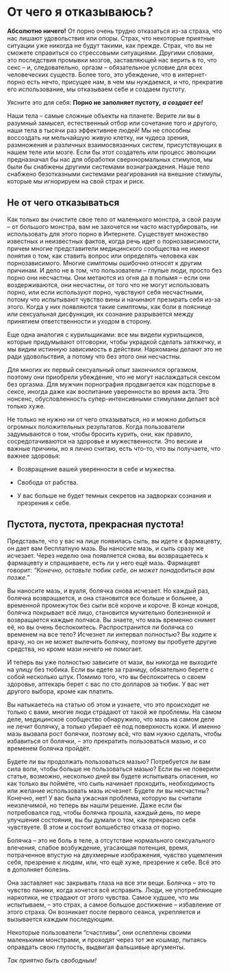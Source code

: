 # От чего я отказываюсь?

**Абсолютно ничего!** От порно очень трудно отказаться из-за страха, что нас лишают удовольствия или опоры. Страх, что некоторые приятные ситуации уже никогда не будут такими, как прежде. Страх, что вы не сможете справиться со стрессовыми ситуациями. Другими словами, это последствия промывки мозгов, заставляющей нас верить в то, что секс -- и, следовательно, оргазм -- обязательное условие для всех человеческих существ. Более того, это убеждение, что в интернет-порно есть нечто, присущее нам, в чем мы нуждаемся, и что, прекратив его использование, мы отказываем себе и создаем пустоту.

Уясните это для себя: **Порно не заполняет пустоту,** ***а создает ее!***

Наши тела -- самые сложные объекты на планете. Верите ли вы в разумный замысел, естественный отбор или сочетание того и другого, наши тела в тысячи раз эффективнее людей! Мы не способны воссоздать ни мельчайшую живую клетку, ни чудеса зрения, размножения и различных взаимосвязанных систем, присутствующих в нашем теле или мозге. Если бы этот создатель или процесс эволюции предназначал бы нас для обработки сверхнормальных стимулов, мы были бы снабжены другими системами вознаграждения. Наше тело снабжено безотказными системами реагирования на внешние стимулы, которые мы игнорируем на свой страх и риск.

## Не от чего отказываться

Как только вы очистите свое тело от маленького монстра, а свой разум -- от большого монстра, вам не захочется ни часто мастурбировать, ни использовать для этого порно в Интернете. Существует множество известных и неизвестных фактов, когда речь идет о порнозависимости, причем многие представители медицинского сообщества не имеют понятия о том, как ставить вопрос или определять человека как порнозависимого. Многие симптомы ошибочно относят к другим причинам. И дело не в том, что пользователи -- глупые люди, просто без порно они несчастны. Они метаются из огня да в полымя -- если они воздерживаются, они несчастны, от того что не могут использовать порно, или если используют порно, чувствуют себя несчастными, потому что испытывают чувство вины и начинают презирать себя из-за этого. Когда у них появляются такие симптомы, как боли в пояснице или сексуальная дисфункция, их сознание разрывается между принятием ответственности и уходом в сторону.

Еще одна аналогия с курильщиками: все мы видели курильщиков, которые придумывают отговорки, чтобы украдкой сделать затяжечку, и мы видим истинную зависимость в действии. Наркоманы делают это не ради удовольствия, а потому что без этого они несчастны.

Для многих их первый сексуальный опыт закончился оргазмом, поэтому они приобрели убеждение, что не могут наслаждаться сексом без оргазма. Для мужчин порнография продвигается как подспорье в сексе, иногда даже как воспитание уверенности во время акта. Это нонсенс, обусловленность супер-интенсивными стимулами делает всё только хуже.

Не только не нужно ни от чего отказываться, но и можно добиться огромных положительных результатов. Когда пользователи задумываются о том, чтобы бросить курить, они, как правило, сосредотачиваются на здоровье и мужественности. Это веские и важные причины, но я лично считаю, есть что-то, что вы получаете, что важнее здоровья:

-   Возвращение вашей уверенности в себе и мужества.

-   Свобода от рабства.

-   У вас больше не будет темных секретов на задворках сознания и презрения к себе.

## Пустота, пустота, прекрасная пустота!

Представьте, что у вас на лице появилась сыпь, вы идете к фармацевту, он дает вам бесплатную мазь. Вы наносите мазь, и сыпь сразу же исчезает. Через неделю она появляется снова, вы возвращаетесь к фармацевту и спрашиваете, есть ли у него ещё мазь. Фармацевт говорит: *"Конечно, оставьте тюбик себе, он может понадобиться вам позже."*

Вы наносите мазь, и вуаля, болячка снова исчезает. Но каждый раз, болячка возвращается, и она становится все больше и больнее, а временной промежуток без сыпи всё короче и короче. В конце концов, болячка покрывает всё лицо, становится мучительно болезненной и возвращается каждые полчаса. Вы знаете, что мазь временно снимет её, но вы очень беспокоитесь. Распространится ли болячка со временем на все тело? Исчезнет ли интервал полностью? Вы ходите к врачу, но он не может вылечить болячку, поэтому вы пробуете другие средства, но кроме мази ничего не помогает.

И теперь вы уже полностью зависите от мази, вы никогда не выходите на улицу без тюбика. Если вы едете за границу, обязательно берете с собой несколько штук. Помимо того, что вы беспокоитесь о своем здоровье, аптекарь берет с вас по сто долларов за тюбик. У вас нет другого выбора, кроме как платить.

Вы натыкаетесь на статью об этом и узнаете, что это происходит не только с вами, многие люди страдают от такой же проблемы. На самом деле, медицинское сообщество обнаружило, что мазь на самом деле не лечит болячку, а только убирает её под поверхность кожи. И именно мазь вызвала рост болячки, поэтому всё, что вам нужно сделать, чтобы избавиться от болячки, -- это прекратить пользоваться мазью, и со временем болячка пройдёт.

Будете ли вы продолжать пользоваться мазью? Потребуется ли вам сила воли, чтобы больше не пользоваться мазью? Если вы не поверили статье, возможно, несколько дней вы будете испытывать опасения, но как только вы поймёте, что сыпь начинает проходить, необходимость или желание использовать мазь исчезнет. Будете ли вы несчастны? Конечно, нет! У вас была ужасная проблема, которую вы считали неизлечимой, но теперь вы нашли решение. Даже если бы потребовался год, чтобы болячка прошла, каждый день, по мере улучшения состояния, вы бы думали о том, как прекрасно себя чувствуете. В этом и состоит волшебство отказа от порно.

Болячка -- это не боль в теле, а отсутствие нормального сексуального влечения, слабое возбуждение, угасающая потенция, время, потраченное впустую на двухмерные изображения, чувство ущемления себя, презрение к людям, или, что ещё хуже, презрение к себе. Всё это в дополняет болезнь.

Она заставляет нас закрывать глаза на все эти вещи. Болячка -- это то чувство паники, когда хочется всё исправить. Люди, не употребляющие наркотики, не страдают от этого чувства. Самое худшее, что мы испытываем, -- это страх, а самое большое достижение -- избавление от этого страха. Он возникает после первого сеанса, укрепляется и вызывается каждым последующим.

Некоторые пользователи "счастливы", они ослеплены своими маленькими монстрами, и проходят через тот же кошмар, пытаясь оправдать свою глупость, выдвигая фальшивые аргументы.

*Так приятно быть свободным!*

